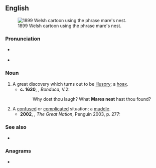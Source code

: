 {{also|mare's-nest}}
==English==
{{was wotd|2016|July|23}}
[[File:Meddlesome Dai - JM Staniforth.png|thumb|right|1899 Welsh cartoon using the phrase mare's nest.]]

{{swp}}
===Pronunciation===
* {{a|UK}} {{IPA|en|/ˈmɛːz nɛst/}}
* {{audio|en|en-au-mare's nest.ogg|Audio (AU)}}

===Noun===
{{en-noun|head=[[mare]][[-'s|’s]] [[nest]]}} {{tlb|en|idiom}}

# A great discovery which turns out to be [[illusory]]; a [[hoax]].
#* '''c. 1620''', {{w|John Fletcher (playwright)}}, ''Bonduca'', V.2:
#*: Why dost thou laugh? What '''Mares nest''' hast thou found?
# A [[confused]] or [[complicated]] situation; a [[muddle]].
#* '''2002''', {{w|Colin Jones (historian)|Colin Jones}}, ''The Great Nation'', Penguin 2003, p. 277:
#*: {{quote|en|Though Chancellor Maupeou had supported the idea of a trial [...], the legal proceedings developed into a '''mare's nest''' of accusations and counter-accusations.}}

===See also===
* {{l|en|horse-nest}}

===Anagrams===
* {{anagrams|en|a=aeemnrsst|stearsmen|steersman}}